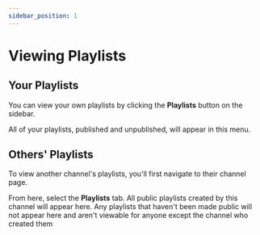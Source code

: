 ---
sidebar_position: 1
---

# Viewing Playlists

## Your Playlists

You can view your own playlists by clicking the **Playlists** button on the sidebar.

All of your playlists, published and unpublished, will appear in this menu.

## Others' Playlists

To view another channel's playlists, you'll first navigate to their channel page.

From here, select the **Playlists** tab. All public playlists created by this channel will appear here. Any playlists that haven't been made public will not appear here and aren't viewable for anyone except the channel who created them